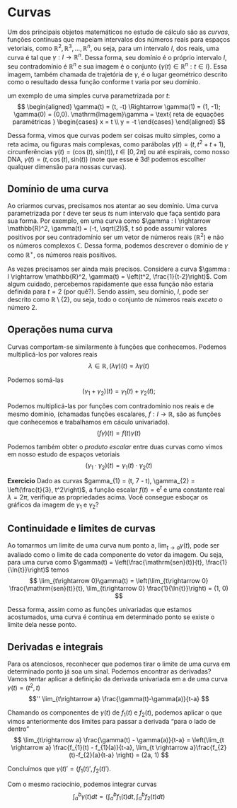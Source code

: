 # Curvas

Um dos principais objetos matemáticos no estudo de cálculo são as *curvas*, funções contínuas que mapeiam intervalos dos
números reais para espaços vetoriais, como $\mathbb{R}^2, \mathbb{R}^3,\ldots,\mathbb{R}^n$, ou seja, para um intervalo 
$I$, dos reais, uma curva é tal que $\gamma : I \rightarrow \mathbb{R}^n$. Dessa forma, seu domínio é o próprio intervalo
$I$, seu contradomínio é $\mathbb{R}^n$ e sua imagem é o conjunto $\{\gamma(t) \in \mathbb{R}^n : t \in I\}$. Essa imagem,
também chamada de trajetória de $\gamma$, é o lugar geométrico descrito como o resultado dessa função conforme t varia por
seu domínio.

um exemplo de uma simples curva parametrizada por $t$:
$$
\begin{aligned}
    \gamma(t) = (t, -t) \Rightarrow \gamma(1) = (1, -1); \gamma(0) = (0,0). \mathrm{Imagem}\gamma = 
    \text{ reta de equações paramétricas } 
    \begin{cases}
        x = t \\
        y = -t
    \end{cases}
\end{aligned}
$$

Dessa forma, vimos que curvas podem ser coisas muito simples, como a reta acima, ou figuras mais complexas, como parábolas
$\gamma(t) = (t, t^2 + t + 1)$, circunferências $\gamma(t) = (\cos(t),\mathrm{sin}(t)), t \in [0, 2\pi]$ ou até espirais, 
como nosso DNA, $\gamma(t) = (t, \cos(t), \mathrm{sin}(t))$ (note que esse é 3d! podemos escolher qualquer dimensão para
nossas curvas).

## Domínio de uma curva

Ao criarmos curvas, precisamos nos atentar ao seu domínio. Uma curva parametrizada por $t$ deve ter seus $t$s num intervalo
que faça sentido para sua forma. Por exemplo, em uma curva como $\gamma : I \rightarrow \mathbb{R}^2, \gamma(t) = (-t, \sqrt(2))$,
t só pode assumir valores positivos por seu contradomínio ser um vetor de números reais ($\mathbb{R}^2$) e não os números
complexos $\mathbb{C}$. Dessa forma, podemos descrever o domínio de $\gamma$ como $\mathbb{R}^{+}$, os números reais positivos.

As vezes precisamos ser ainda mais precisos. Considere a curva 
$\gamma : I \rightarrow \mathbb{R}^2, \gamma(t) = \left(t^2, \frac{1}{t-2}\right)$. Com algum cuidado, percebemos
rapidamente que essa função não estaria definida para $t = 2$ (por quê?). Sendo assim, seu domínio, $I$, pode ser descrito
como $\mathbb{R} \setminus \{2\}$, ou seja, todo o conjunto de números reais *exceto* o número 2.

## Operações numa curva

Curvas comportam-se similarmente à funções que conhecemos. Podemos multiplicá-los por valores reais
$$
\lambda \in \mathbb{R}, (\lambda\gamma)(t) = \lambda\gamma(t)
$$

Podemos somá-las
$$
(\gamma_{1} + \gamma_{2})(t) = \gamma_{1}(t) + \gamma_{2}(t); 
$$

Podemos multiplicá-las por funções com contradomínio nos reais e de mesmo domínio, (chamadas funções escalares, 
$f : I \rightarrow \mathbb{R}$, são as funções que conhecemos e trabalhamos em cáculo univariado).
$$
(f\gamma)(t) = f(t)\gamma(t)
$$

Podemos também obter o *produto escalar* entre duas curvas como vimos em nosso estudo de espaços vetoriais
$$
(\gamma_{1} \cdot \gamma_{2})(t) = \gamma_{1}(t) \cdot \gamma_{2}(t)
$$

**Exercício** Dado as curvas $gamma_{1} = (t, 7 - t), \gamma_{2} = \left(\frac{t}{3}, t^2\right)$, a função escalar $f(t) = \mathrm{e}^t$
e uma constante real $\lambda = 2\pi$, verifique as propriedades acima. Você consegue esboçar os gráficos da imagem de $\gamma_{1}$
e $\gamma_{2}$?

## Continuidade e limites de curvas

Ao tomarmos um limite de uma curva num ponto a, $\lim_{t\rightarrow a} \gamma(t)$, pode ser avaliado como o limite de cada
componente do vetor da imagem. Ou seja, para uma curva como $\gamma(t) = \left(\frac{\mathrm{sen}(t)}{t}, \frac{1}{\ln{t}}\right)$
temos 
$$
\lim_{t\rightarrow 0}\gamma(t) = \left(\lim_{t\rightarrow 0} \frac{\mathrm{sen}(t)}{t}, 
\lim_{t\rightarrow 0} \frac{1}{\ln{t}}\right)  = (1, 0)
$$

Dessa forma, assim como as funções univariadas que estamos acostumados, uma curva é contínua em determinado ponto se existe
o limite dela nesse ponto.

## Derivadas e integrais
Para os atenciosos, reconhecer que podemos tirar o limite de uma curva em determinado ponto já soa um sinal.
Podemos encontrar as derivadas? Vamos tentar aplicar a definição da derivada univariada em a de uma curva $\gamma(t) = (t^2, t)$
$$''
\lim_{t\rightarrow a} \frac{\gamma(t)-\gamma(a)}{t-a}
$$

Chamando os componentes de $\gamma(t)$ de $f_{1}(t)$ e $f_{2}(t)$, podemos aplicar o que vimos anteriormente dos limites
para passar a derivada "para o lado de dentro"
$$
\lim_{t\rightarrow a} \frac{\gamma(t) - \gamma(a)}{t-a} = \left(\lim_{t \rightarrow a} \frac{f_{1}(t) - f_{1}(a)}{t-a},
\lim_{t \rightarrow a}\frac{f_{2}(t)-f_{2}(a}{t-a} \right) = (2a, 1)
$$

Concluímos que $\gamma(t)' = (f_{1}(t)', f_{2}(t)')$.

Com o mesmo raciocínio, podemos integrar curvas
$$
\int_{a}^{b} \gamma(t)dt = \left(\int_{a}^{b} f_{1}(t)dt, \int_{a}^{b}f_{2}(t)dt\right)
$$
